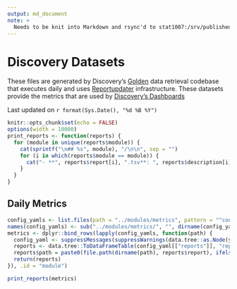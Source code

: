 ```yaml
---
output: md_document
note: >
  Needs to be knit into Markdown and rsync'd to stat1007:/srv/published-datasets/discovery/README.md
---
```


# Discovery Datasets

These files are generated by Discovery's [Golden](https://github.com/wikimedia/wikimedia-discovery-golden/) data retrieval codebase that executes daily and uses [Reportupdater](https://wikitech.wikimedia.org/wiki/Analytics/Systems/Reportupdater) infrastructure. These datasets provide the metrics that are used by [Discovery's Dashboards](https://discovery.wmflabs.org/)

Last updated on `r format(Sys.Date(), "%d %B %Y")`

```r
knitr::opts_chunk$set(echo = FALSE)
options(width = 10000)
print_reports <- function(reports) {
  for (module in unique(reports$module)) {
    cat(sprintf("\n## %s", module), "/\n\n", sep = "")
    for (i in which(reports$module == module)) {
      cat("- **", reports$report[i], ".tsv**: ", reports$description[i], "\n", sep = "")
    }
  }
}
```

## Daily Metrics

```r
config_yamls <- list.files(path = "../modules/metrics", pattern = "^config\\.yaml$", recursive = TRUE, full.names = TRUE)
names(config_yamls) <- sub("../modules/metrics/", "", dirname(config_yamls), fixed = TRUE)
metrics <- dplyr::bind_rows(lapply(config_yamls, function(path) {
  config_yaml <- suppressMessages(suppressWarnings(data.tree::as.Node(yaml::yaml.load_file(path))))
  reports <- data.tree::ToDataFrameTable(config_yaml[["reports"]], "report" = "name", "description")
  reports$path = paste0(file.path(dirname(path), reports$report), ifelse(reports$type == "sql", ".sql", ""))
  return(reports)
}), .id = "module")
```

```r
print_reports(metrics)
```
